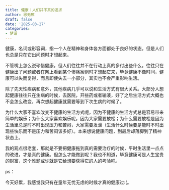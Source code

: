 ```yaml
---
title: 健康：人们并不真的追求
author: 思无邪
draft: false
date: '2025-03-27'
categories:
- 梦话
---
```

健康，名词或形容词，指一个人在精神和身体各方面都处于良好的状态，但是人们也总是只在它出问题时才想起来。
<!--more-->

不管嘴上怎么说珍惜健康，但人们往往并不在行动上真的多付出些什么。往往只在健康出了问题或者在网上看到某个惨痛案例时才想起它来，毕竟健康不像时间，健康可以失而复得，而且即使失去一小部分，其实也不会严重影响生活。

除了先天性疾病和意外，其他疾病几乎可以说和生活方式有很大关系。大部分人想起健康往往只在生病的时候，去医院，开些药或者输液，好了之后生活方式大概也不会怎么改变，再次想起健康就需要等到下次生病的时候了。

为什么大家不喜欢改变不健康的生活方式呢，因为不健康的生活方式总是容易带来简单的娱乐；为什么大家喜欢娱乐呢，因为大家需要放松；为什么需要放松是因为生活里总是时不时出现压力和苦闷，大家需要发泄（生活什么时候要是能时不时出现些快乐而不是压力和苦闷该多好）。本来想说健康问题，到最后却落脚到了精神状态上。

我的观点很老套，那就是不要把健康拖到真的需要治疗的时候，平时生活里一点点的改进，才是真的健康。但怎么才能做到呢？我也不知道，毕竟健康可是人生宝贵的财富，这个难题或许就是它给想要获得它的人的考验吧。

ps：

今天好累，我感觉我只有在童年无忧无虑的时候才真的健康过:(。
